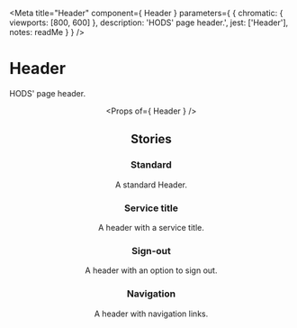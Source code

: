
<Meta
  title="Header"
  component={ Header }
  parameters={ {
    chromatic: { viewports: [800, 600] },
    description: 'HODS\' page header.',
    jest: ['Header'],
    notes: readMe
  } }
/>

# Header

HODS' page header.

<Preview withToolbar>
  <Story name="Header">
    <Header serviceName="Service name" />
  </Story>
</Preview>

<Props of={ Header } />


## Stories
### Standard

A standard Header.

<Preview>
  <Story name="Standard">
    <Header />
  </Story>
</Preview>


### Service title

A header with a service title.

<Preview>
  <Story name="Service title">
    <Header serviceName="Service name" />
  </Story>
</Preview>


### Sign-out

A header with an option to sign out.

<Preview>
  <Story name="Sign-out">
    <Header
      accountHref="#/my-account"
      serviceName="Service name"
      signOutHref="#/auth/sign-out"
      username="User name"
    />
  </Story>
</Preview>


### Navigation

A header with navigation links.

<Preview>
  <Story name="Navigation">
    <Header
      accountHref="#/my-account"
      navigation={[
        { href: '/styles', text: 'Styles' },
        { href: '/components', text: 'Components' },
        { href: '/patterns', text: 'Patterns' },
        { href: '/resources', text: 'Resources' },
        { href: '/get-involved', text: 'Get involved' }
      ]}
      serviceName="Service name"
      signOutHref="#/auth/sign-out"
      username="User name"
    />
  </Story>
</Preview>